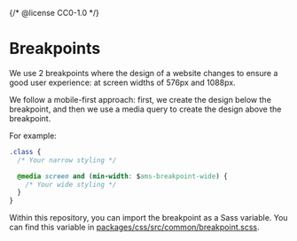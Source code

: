 {/* @license CC0-1.0 */}


<Meta title="Docs/Design Guidelines/Breakpoints" />

# Breakpoints

We use 2 breakpoints where the design of a website changes to ensure a good user experience: at screen widths of 576px and 1088px.

We follow a mobile-first approach: first, we create the design below the breakpoint, and then we use a media query to create the design above the breakpoint.

For example:

```css
.class {
  /* Your narrow styling */

  @media screen and (min-width: $ams-breakpoint-wide) {
    /* Your wide styling */
  }
}
```

Within this repository, you can import the breakpoint as a Sass variable.
You can find this variable in [packages/css/src/common/breakpoint.scss](https://github.com/Amsterdam/design-system/blob/main/packages/css/src/common/breakpoint.scss).
